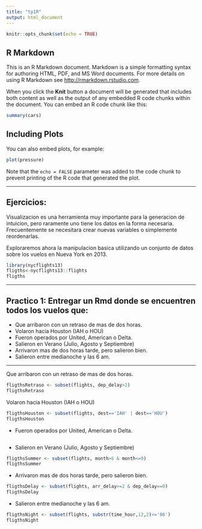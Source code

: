 ```yaml
---
title: "tp1R"
output: html_document
---
```


```r
knitr::opts_chunk$set(echo = TRUE)
```

## R Markdown

This is an R Markdown document. Markdown is a simple formatting syntax for authoring HTML, PDF, and MS Word documents. For more details on using R Markdown see <http://rmarkdown.rstudio.com>.

When you click the **Knit** button a document will be generated that includes both content as well as the output of any embedded R code chunks within the document. You can embed an R code chunk like this:

```r
summary(cars)
```

## Including Plots

You can also embed plots, for example:

```r
plot(pressure)
```

Note that the `echo = FALSE` parameter was added to the code chunk to prevent printing of the R code that generated the plot.




***
## Ejercicios:

Visualizacion es una herramienta muy importante para la generacion de intuicion, pero
raramente uno tiene los datos en la forma necesaria. Frecuentemente se necesitara 
crear nuevas variables o simplemente reordenarlas.

Exploraremos ahora la manipulacion basica utilizando un conjunto de datos sobre los
vuelos en Nueva York en 2013.

```r
library(nycflights13)
fligths<-nycflights13::flights
fligths
```

***
## Practico 1: Entregar un Rmd donde se encuentren todos los vuelos que:

- Que arribaron con un retraso de mas de dos horas.
- Volaron hacia Houston (IAH o HOU)
- Fueron operados por United, American o Delta.
- Salieron en Verano (Julio, Agosto y Septiembre)
- Arrivaron mas de dos horas tarde, pero salieron bien.
- Salieron entre medianoche y las 6 am.


***

Que arribaron con un retraso de mas de dos horas.

```r
fligthsRetraso <- subset(flights, dep_delay>2)
fligthsRetraso

```


 Volaron hacia Houston (IAH o HOU)
```r
fligthsHouston <- subset(flights, dest=='IAH' | dest=='HOU')
fligthsHouston

```


- Fueron operados por United, American o Delta.
```r
```

- Salieron en Verano (Julio, Agosto y Septiembre)
```r
fligthsSummer <- subset(flights, month>6 & month<=9)
fligthsSummer

```
- Arrivaron mas de dos horas tarde, pero salieron bien.
```r
fligthsDelay <- subset(flights, arr_delay>=2 & dep_delay==0)
fligthsDelay

```
- Salieron entre medianoche y las 6 am.
```r
fligthsNight <- subset(flights, substr(time_hour,12,2)<='06')
fligthsNight

```